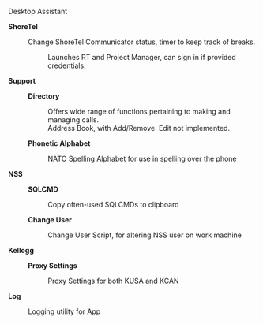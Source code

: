 Desktop Assistant


'''ShoreTel'''
:Change ShoreTel Communicator status, timer to keep track of breaks.
::Launches RT and Project Manager, can sign in if provided credentials.
'''Support'''
:'''Directory'''
::Offers wide range of functions pertaining to making and managing calls.
::Address Book, with Add/Remove. Edit not implemented.
:'''Phonetic Alphabet'''
::NATO Spelling Alphabet for use in spelling over the phone
'''NSS'''
:'''SQLCMD'''
::Copy often-used SQLCMDs to clipboard
:'''Change User'''
::Change User Script, for altering NSS user on work machine
'''Kellogg'''
:'''Proxy Settings'''
::Proxy Settings for both KUSA and KCAN
'''Log'''
:Logging utility for App
